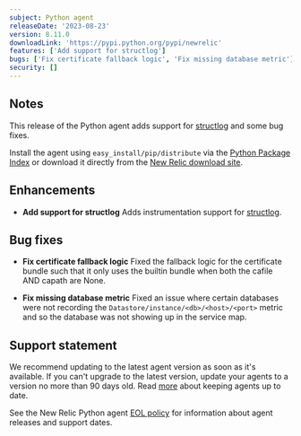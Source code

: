 ```yaml
---
subject: Python agent
releaseDate: '2023-08-23'
version: 8.11.0
downloadLink: 'https://pypi.python.org/pypi/newrelic'
features: ['Add support for structlog']
bugs: ['Fix certificate fallback logic', 'Fix missing database metric']
security: []
---
```


## Notes

This release of the Python agent adds support for [structlog](https://pypi.org/project/structlog/) and some bug fixes.

Install the agent using `easy_install/pip/distribute` via the [Python Package Index](https://pypi.python.org/pypi/newrelic) or download it directly from the [New Relic download site](https://download.newrelic.com/python_agent/release).

## Enhancements

* **Add support for structlog**
Adds instrumentation support for [structlog](https://pypi.org/project/structlog/).

## Bug fixes

* **Fix certificate fallback logic**
Fixed the fallback logic for the certificate bundle such that it only uses the builtin bundle when both the cafile AND capath are None.

* **Fix missing database metric**
Fixed an issue where certain databases were not recording the `Datastore/instance/<db>/<host>/<port>` metric and so the database was not showing up in the service map.

## Support statement

We recommend updating to the latest agent version as soon as it's available. If you can't upgrade to the latest version, update your agents to a version no more than 90 days old. Read [more](/docs/new-relic-solutions/new-relic-one/install-configure/update-new-relic-agent/) about keeping agents up to date. 

See the New Relic Python agent [EOL policy](/docs/apm/agents/python-agent/getting-started/python-agent-eol-policy/) for information about agent releases and support dates. 
